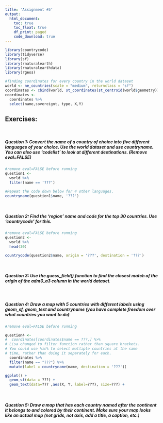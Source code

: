 ```yaml
---
title: 'Assignment #5'
output: 
  html_document:
    toc: true
    toc_float: true
    df_print: paged
    code_download: true
---
```


```r
library(countrycode)
library(tidyverse)
library(sf)
library(rnaturalearth)
library(rnaturalearthdata)
library(rgeos)
```


```r
#finding coordinates for every country in the world dataset
world <- ne_countries(scale = "medium", returnclass = "sf")
coordinates <- cbind(world, st_coordinates(st_centroid(world$geometry)))
coordinates <- 
  coordinates %>%
  select(name,sovereignt, type, X,Y)
```


## Exercises: 

<br>

##### Question 1: Convert the name of a country of choice into five different languages of your choice. Use the world dataset and use countryname. You can also use 'codelist' to look at different destinations. (Remove eval=FALSE)

```r
#remove eval=FALSE before running
question1 <-
  world %>%
  filter(name == '???')

#Repeat the code down below for 4 other languages.
countryname(question1$name, '???')
```
<br> 

##### Question 2: Find the 'region' name and code for the top 30 countries. Use 'countrycode' for this. 

```r
#remove eval=FALSE before running
question2 <-
  world %>% 
  head(30)

countrycode(question2$name, origin = '???', destination = '???')
```
<br>


##### Question 3: Use the guess_field() function to find the closest match of the origin of the adm0_a3 column in the world dataset.


<br> 

##### Question 4: Draw a map with 5 countries with different labels using geom_sf, geom_text and countryname (you have complete freedom over what countries you want to do)


```r
#remove eval=FALSE before running

question4 <-
#  coordinates[coordinates$name == ???,] %>%
# Lisa changed to filter function rather than square brackets.
# You could use %in% to select mutliple countries at the same
# time, rather than doing it separately for each.
  coordinates %>% 
  filter(name == "???") %>% 
  mutate(label = countryname(name, destination = '???'))

ggplot() + 
  geom_sf(data = ???) + 
  geom_text(data=??? ,aes(X, Y, label=???), size=???) +

```

<br> 

##### Question 5: Draw a map that has each country named after the continent it belongs to and colored  by their continent. Make sure your map looks like an actual map (not grids, not axis, add a title, a caption, etc.)


